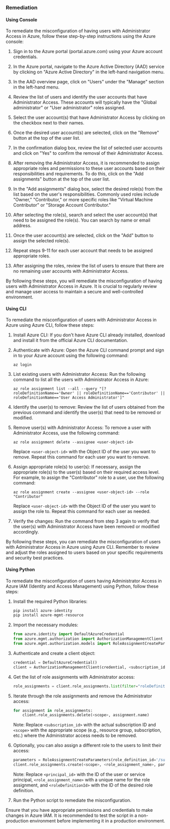 ### Remediation

#### Using Console

To remediate the misconfiguration of having users with Administrator Access in Azure, follow these step-by-step instructions using the Azure console:

1. Sign in to the Azure portal (portal.azure.com) using your Azure account credentials.

2. In the Azure portal, navigate to the Azure Active Directory (AAD) service by clicking on "Azure Active Directory" in the left-hand navigation menu.

3. In the AAD overview page, click on "Users" under the "Manage" section in the left-hand menu.

4. Review the list of users and identify the user accounts that have Administrator Access. These accounts will typically have the "Global administrator" or "User administrator" roles assigned.

5. Select the user account(s) that have Administrator Access by clicking on the checkbox next to their names.

6. Once the desired user account(s) are selected, click on the "Remove" button at the top of the user list.

7. In the confirmation dialog box, review the list of selected user accounts and click on "Yes" to confirm the removal of their Administrator Access.

8. After removing the Administrator Access, it is recommended to assign appropriate roles and permissions to these user accounts based on their responsibilities and requirements. To do this, click on the "Add assignments" button at the top of the user list.

9. In the "Add assignments" dialog box, select the desired role(s) from the list based on the user's responsibilities. Commonly used roles include "Owner," "Contributor," or more specific roles like "Virtual Machine Contributor" or "Storage Account Contributor."

10. After selecting the role(s), search and select the user account(s) that need to be assigned the role(s). You can search by name or email address.

11. Once the user account(s) are selected, click on the "Add" button to assign the selected role(s).

12. Repeat steps 9-11 for each user account that needs to be assigned appropriate roles.

13. After assigning the roles, review the list of users to ensure that there are no remaining user accounts with Administrator Access.

By following these steps, you will remediate the misconfiguration of having users with Administrator Access in Azure. It is crucial to regularly review and manage user access to maintain a secure and well-controlled environment.

#### Using CLI

To remediate the misconfiguration of users with Administrator Access in Azure using Azure CLI, follow these steps:

1. Install Azure CLI: If you don't have Azure CLI already installed, download and install it from the official Azure CLI documentation.

2. Authenticate with Azure: Open the Azure CLI command prompt and sign in to your Azure account using the following command:
   ```
   az login
   ```

3. List existing users with Administrator Access: Run the following command to list all the users with Administrator Access in Azure:
   ```
   az role assignment list --all --query "[?roleDefinitionName=='Owner' || roleDefinitionName=='Contributor' || roleDefinitionName=='User Access Administrator']"
   ```

4. Identify the user(s) to remove: Review the list of users obtained from the previous command and identify the user(s) that need to be removed or modified.

5. Remove user(s) with Administrator Access: To remove a user with Administrator Access, use the following command:
   ```
   az role assignment delete --assignee <user-object-id>
   ```
   Replace `<user-object-id>` with the Object ID of the user you want to remove. Repeat this command for each user you want to remove.

6. Assign appropriate role(s) to user(s): If necessary, assign the appropriate role(s) to the user(s) based on their required access level. For example, to assign the "Contributor" role to a user, use the following command:
   ```
   az role assignment create --assignee <user-object-id> --role "Contributor"
   ```
   Replace `<user-object-id>` with the Object ID of the user you want to assign the role to. Repeat this command for each user as needed.

7. Verify the changes: Run the command from step 3 again to verify that the user(s) with Administrator Access have been removed or modified accordingly.

By following these steps, you can remediate the misconfiguration of users with Administrator Access in Azure using Azure CLI. Remember to review and adjust the roles assigned to users based on your specific requirements and security best practices.

#### Using Python

To remediate the misconfiguration of users having Administrator Access in Azure IAM (Identity and Access Management) using Python, follow these steps:

1. Install the required Python libraries:
   ```python
   pip install azure-identity
   pip install azure-mgmt-resource
   ```

2. Import the necessary modules:
   ```python
   from azure.identity import DefaultAzureCredential
   from azure.mgmt.authorization import AuthorizationManagementClient
   from azure.mgmt.authorization.models import RoleAssignmentCreateParameters
   ```

3. Authenticate and create a client object:
   ```python
   credential = DefaultAzureCredential()
   client = AuthorizationManagementClient(credential, <subscription_id>)
   ```

4. Get the list of role assignments with Administrator access:
   ```python
   role_assignments = client.role_assignments.list(filter="roleDefinitionId eq '/subscriptions/{subscriptionId}/providers/Microsoft.Authorization/roleDefinitions/{roleDefinitionId}'")
   ```

5. Iterate through the role assignments and remove the Administrator access:
   ```python
   for assignment in role_assignments:
       client.role_assignments.delete(<scope>, assignment.name)
   ```

   Note: Replace `<subscription_id>` with the actual subscription ID and `<scope>` with the appropriate scope (e.g., resource group, subscription, etc.) where the Administrator access needs to be removed.

6. Optionally, you can also assign a different role to the users to limit their access:
   ```python
   parameters = RoleAssignmentCreateParameters(role_definition_id='/subscriptions/{subscriptionId}/providers/Microsoft.Authorization/roleDefinitions/{roleDefinitionId}', principal_id='<principal_id>')
   client.role_assignments.create(<scope>, <role_assignment_name>, parameters)
   ```

   Note: Replace `<principal_id>` with the ID of the user or service principal, `<role_assignment_name>` with a unique name for the role assignment, and `<roleDefinitionId>` with the ID of the desired role definition.

7. Run the Python script to remediate the misconfiguration.

Ensure that you have appropriate permissions and credentials to make changes in Azure IAM. It is recommended to test the script in a non-production environment before implementing it in a production environment.

